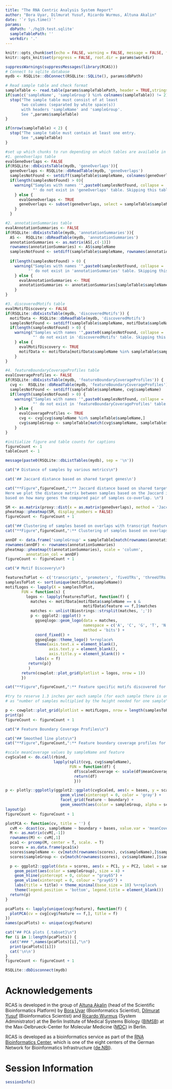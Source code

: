 ```yaml
---
title: "The RNA Centric Analysis System Report"
author: "Bora Uyar, Dilmurat Yusuf, Ricardo Wurmus, Altuna Akalin"
date: '`r Sys.time()`'
params:
  dbPath: './hg19.test.sqlite'
  sampleTablePath: ''
  workdir: '.'
---
```


```r
knitr::opts_chunk$set(echo = FALSE, warning = FALSE, message = FALSE, fig.height = 4.5, fig.width = 8)
knitr::opts_knit$set(progress = FALSE, root.dir = params$workdir)
```

```r
suppressWarnings(suppressMessages(library(RCAS)))
# Connect to sqlite database
mydb <- RSQLite::dbConnect(RSQLite::SQLite(), params$dbPath)

# Read sample table and check format
sampleTable <- read.table(params$sampleTablePath, header = TRUE,stringsAsFactors = FALSE)
if(sum(c('sampleName', 'sampleGroup') %in% colnames(sampleTable)) != 2) {
  stop("The sample table must consist of at least 
       two columns (separated by white space(s)) 
       with headers 'sampleName' and 'sampleGroup'. 
       See ",params$sampleTable)
}

if(nrow(sampleTable) < 2) {
  stop("The sample table must contain at least one entry. 
       See ",sampleTable)
}

#set up which chunks to run depending on which tables are available in mydb
#1. geneOverlaps table
evalGeneOverlaps <- FALSE
if(RSQLite::dbExistsTable(mydb, 'geneOverlaps')){
  geneOverlaps <- RSQLite::dbReadTable(mydb, 'geneOverlaps')
  samplesNotFound <- setdiff(sampleTable$sampleName, colnames(geneOverlaps))
  if(length(samplesNotFound) > 0){
    warning("Samples with names '",paste0(samplesNotFound, collapse = ', '),
            "' do not exist in 'geneOverlaps' table. Skipping this table")
    } else {
      evalGeneOverlaps <- TRUE
      geneOverlaps <- subset(geneOverlaps, select = sampleTable$sampleName)
    }
  } 

#2. annotationSummaries table
evalAnnotationSummaries <- FALSE
if(RSQLite::dbExistsTable(mydb, 'annotationSummaries')){
  AS <-  RSQLite::dbReadTable(mydb, 'annotationSummaries')
  annotationSummaries <- as.matrix(AS[,c(-1)])
  rownames(annotationSummaries) <- AS$sampleName
  samplesNotFound <- setdiff(sampleTable$sampleName, rownames(annotationSummaries))
  
  if(length(samplesNotFound) > 0) {
    warning("Samples with names '",paste0(samplesNotFound, collapse = ', '),
          "' do not exist in 'annotationSummaries' table. Skipping this table")
    } else {
      evalAnnotationSummaries <- TRUE
      annotationSummaries <- annotationSummaries[sampleTable$sampleName,]
    }
} 

#3. discoveredMotifs table 
evalMotifDiscovery <- FALSE
if(RSQLite::dbExistsTable(mydb, 'discoveredMotifs')) {
  motifData <- RSQLite::dbReadTable(mydb, 'discoveredMotifs')
  samplesNotFound <- setdiff(sampleTable$sampleName, motifData$sampleName)
  if(length(samplesNotFound) > 0) {
    warning("Samples with names '",paste0(samplesNotFound, collapse = ', '),
            "' do not exist in 'discoveredMotifs' table. Skipping this table")
    } else {
      evalMotifDiscovery <- TRUE
      motifData <- motifData[motifData$sampleName %in% sampleTable$sampleName,]
    }
} 

#4. featureBoundaryCoverageProfiles table
evalCoverageProfiles <- FALSE 
if(RSQLite::dbExistsTable(mydb, 'featureBoundaryCoverageProfiles')) {
  cvg <-  RSQLite::dbReadTable(mydb, 'featureBoundaryCoverageProfiles')
  samplesNotFound <- setdiff(sampleTable$sampleName, cvg$sampleName)
  if(length(samplesNotFound) > 0) {
    warning("Samples with names '",paste0(samplesNotFound, collapse = ', '),
            "' do not exist in 'featureBoundaryCoverageProfiles' table. Skipping this table")
    } else {
      evalCoverageProfiles <- TRUE
      cvg <- cvg[cvg$sampleName %in% sampleTable$sampleName,]
      cvg$sampleGroup <- sampleTable[match(cvg$sampleName, sampleTable$sampleName),]$sampleGroup
    }
}

#initialize figure and table counts for captions
figureCount <- 1
tableCount <- 1
```

```r
message(paste0(RSQLite::dbListTables(mydb), sep = '\n'))
```

```r
cat("# Distance of samples by various metrics\n")
```


```r
cat('## Jaccard distance based on shared target genes\n')

cat("**Figure",figureCount,":** Jaccard distance based on shared target genes. 
Here we plot the distance matrix between samples based on the Jaccard index computed for each pairwise sample 
based on how many genes the compared pair of samples co-overlap. \n")
```

```r
SM <- as.matrix(proxy::dist(x = as.matrix(geneOverlaps), method = 'Jaccard', by_rows = FALSE, diag = TRUE, upper = TRUE))
pheatmap::pheatmap(SM, display_numbers = FALSE)
figureCount <- figureCount + 1
```

```r
cat("## Clustering of samples based on overlaps with transcript features\n")
cat("**Figure",figureCount,":** Clustering of samples based on overlaps with transcript features\n")
```

```r
annDF <- data.frame('sampleGroup' = sampleTable[match(rownames(annotationSummaries), sampleTable$sampleName),]$sampleGroup)
rownames(annDF) <- rownames(annotationSummaries)
pheatmap::pheatmap(t(annotationSummaries), scale = 'column', 
         annotation_col = annDF)
figureCount <- figureCount + 1
```

```r
cat("# Motif Discovery\n")
```

```r
featuresToPlot <- c('transcripts', 'promoters', 'fiveUTRs', 'threeUTRs', 'introns', 'cds')
samplesToPlot <- sort(unique(motifData$sampleName))
motifLogos <- lapply(X = samplesToPlot,
       FUN = function(s) {
         logos <- lapply(featuresToPlot, function(f) {
           matches <- motifData[motifData$sampleName == s &
                                  motifData$feature == f,]$matches
           matches <- unlist(Biostrings::strsplit(matches, ';'))
           p <- ggplot2::ggplot() + 
             ggseqlogo::geom_logo(data = matches,
                                  namespace = c('A', 'C', 'G', 'T', 'N', 'O','E'), 
                                  method = 'bits') +
             coord_fixed() + 
             ggseqlogo::theme_logo() %+replace%
             theme(axis.text.x = element_blank(), 
                   axis.text.y = element_blank(), 
                   axis.title.y = element_blank()) + 
             labs(x = f)
          return(p)}
          )
       return(cowplot::plot_grid(plotlist = logos, nrow = 1))
       })
```

```r
cat("**Figure",figureCount,":** Feature specific motifs discovered for each sample\n")
```

```r
#try to reserve 1.3 inches per each sample (for each sample there is one row of motifs and the height is dynamically adjusted 
# as "number of samples multiplied by the height needed for one sample")

p <- cowplot::plot_grid(plotlist = motifLogos, nrow = length(samplesToPlot), ncol = 1, labels = samplesToPlot, scale = 1)
print(p)
figureCount <- figureCount + 1
```

```r
cat("# Feature Boundary Coverage Profiles\n")
```

```r
cat("## Smoothed line plots\n")
cat("**Figure",figureCount,":** Feature boundary coverage profiles for each sample\n")
```

```r
#scale meanCoverage values by sampleName and feature
cvgScaled <- do.call(rbind, 
                     lapply(split(cvg, cvg$sampleName),
                            FUN = function(df) {
                              df$scaledCoverage <- scale(df$meanCoverage)
                              return(df)
                              }))

p <- plotly::ggplotly(ggplot2::ggplot(cvgScaled, aes(x = bases, y = scaledCoverage)) + 
                        geom_vline(xintercept = 0, color = 'gray') +
                        facet_grid(feature ~ boundary) + 
                        geom_smooth(aes(color = sampleGroup, alpha = scaledCoverage)) + theme_minimal())
layout(p)
figureCount <- figureCount + 1
```


```r
plotPCA <- function(cv, title = '') {
  cvM <- dcast(cv, sampleName ~ boundary + bases, value.var = 'meanCoverage')
  M <- as.matrix(cvM[,-1])
  rownames(M) <- cvM[,1]
  pca1 <- prcomp(M, center = T, scale. = T)
  scores = as.data.frame(pca1$x)
  scores$sampleName <- cv[match(rownames(scores), cv$sampleName),]$sampleName
  scores$sampleGroup <- cv[match(rownames(scores), cv$sampleName),]$sampleGroup

  p <- ggplot2::ggplot(data = scores, aes(x = PC1, y = PC2, label = sampleName)) +
    geom_point(aes(color = sampleGroup), size = 4) +
    geom_hline(yintercept = 0, colour = "gray65") +
    geom_vline(xintercept = 0, colour = "gray65") +
    labs(title = title) + theme_minimal(base_size = 18) %+replace% 
    theme(legend.position = 'bottom', legend.title = element_blank())
  return(p)
}

pcaPlots <- lapply(unique(cvg$feature), function(f) {
  plotPCA(cv = cvg[cvg$feature == f,], title = f)
})
names(pcaPlots) <- unique(cvg$feature)
```

```r
cat("## PCA plots {.tabset}\n")
for (i in 1:length(pcaPlots)) {
  cat("### ",names(pcaPlots)[i],"\n")
  print(pcaPlots[[i]])
  cat('\n\n')
}
figureCount <- figureCount + 1
```

```r
RSQLite::dbDisconnect(mydb)
```

# Acknowledgements

RCAS is developed in the group of 
[Altuna Akalin](http://bioinformatics.mdc-berlin.de/team.html#altuna-akalin-phd)
(head of the Scientific Bioinformatics Platform) by
[Bora Uyar](http://bioinformatics.mdc-berlin.de/team.html#bora-uyar-phd)
(Bioinformatics Scientist),
[Dilmurat Yusuf](http://bioinformatics.mdc-berlin.de/team.html#dilmurat-yusuf-phd)
(Bioinformatics Scientist) and 
[Ricardo Wurmus](http://bioinformatics.mdc-berlin.de/team.html#ricardo-wurmus)
(System Administrator) at the Berlin Institute of Medical Systems Biology
([BIMSB](https://www.mdc-berlin.de/13800178/en/bimsb))
at the Max-Delbrueck-Center for Molecular Medicine
([MDC](https://www.mdc-berlin.de)) in Berlin.

RCAS is developed as a bioinformatics service as part of
the [RNA Bioinformatics Center](http://www.denbi.de/index.php/rbc),
which is one of the eight centers of
the German Network for Bioinformatics Infrastructure
([de.NBI](http://www.denbi.de/)).  

# Session Information
```r
sessionInfo()
```
